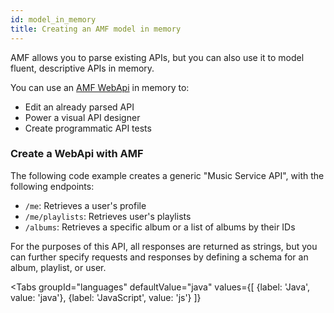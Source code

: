```yaml
---
id: model_in_memory
title: Creating an AMF model in memory
---
```


AMF allows you to parse existing APIs, but you can also use it to model fluent, descriptive APIs in memory.

You can use an [AMF WebApi](https://github.com/aml-org/amf/blob/develop/documentation/model.md#webapi) in memory to:

- Edit an already parsed API
- Power a visual API designer
- Create programmatic API tests


### Create a WebApi with AMF
The following code example creates a generic "Music Service API", with the following endpoints:

- `/me`: Retrieves a user's profile
- `/me/playlists`: Retrieves user's playlists
- `/albums`: Retrieves a specific album or a list of albums by their IDs

For the purposes of this API, all responses are returned as strings,
but you can further specify requests and responses by defining a schema for an album, playlist, or user.


<Tabs
    groupId="languages"
    defaultValue="java"
    values={[
        {label: 'Java', value: 'java'},
        {label: 'JavaScript', value: 'js'}
    ]}
>

<TabItem value="java">
    <CodeGetter
        language='java'
        example='java/ModelBuilderTest.java'
    />
</TabItem>
<TabItem value="js">
    <CodeGetter
        language='js'
        example='js/model-builder.test.js'
    />
</TabItem>
</Tabs>
